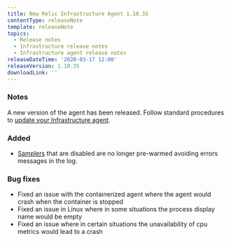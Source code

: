 ```yaml
---
title: New Relic Infrastructure Agent 1.10.35
contentType: releaseNote
template: releaseNote
topics:
  - Release notes
  - Infrastructure release notes
  - Infrastructure agent release notes
releaseDateTime: '2020-03-17 12:00'
releaseVersion: 1.10.35
downloadLink: ''
---
```


### Notes

A new version of the agent has been released. Follow standard procedures to [update your Infrastructure agent](/docs/infrastructure/new-relic-infrastructure/installation/update-infrastructure-agent).

### Added

* [Samplers](https://docs.newrelic.com/docs/infrastructure/install-configure-manage-infrastructure/configuration/infrastructure-configuration-settings#samples-variables) that are disabled are no longer pre-warmed avoiding errors messages in the log.

### Bug fixes

* Fixed an issue with the containerized agent where the agent would crash when the container is stopped
* Fixed an issue in Linux where in some situations the process display name would be empty
* Fixed an issue where in certain situations the unavailability of cpu metrics would lead to a crash
